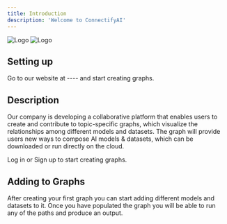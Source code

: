 ```yaml
---
title: Introduction
description: 'Welcome to ConnectifyAI'
---
```


<img
  className="block dark:hidden"
  src="/images/Logo.png"
  alt="Logo"
/>
<img
  className="hidden dark:block"
  src="/images/Logo.png"
  alt="Logo"
/>

## Setting up

Go to our website at ---- and start creating graphs.


## Description

Our company is developing a collaborative platform that enables users to create and contribute to topic-specific graphs, which visualize the relationships among different models and datasets. The graph will provide users new ways to compose AI models & datasets, which can be downloaded or run directly on the cloud.


<CardGroup cols={2}>
  <Card
    title="Link to website"
    icon="pen-to-square"
    href="https://mintlify.com/docs/quickstart"
  >
    Log in or Sign up to start creating graphs. 
  </Card>
</CardGroup>

## Adding to Graphs

After creating your first graph you can start adding different models and datasets to it. Once you have populated the graph you 
will be able to run any of the paths and produce an output. 



